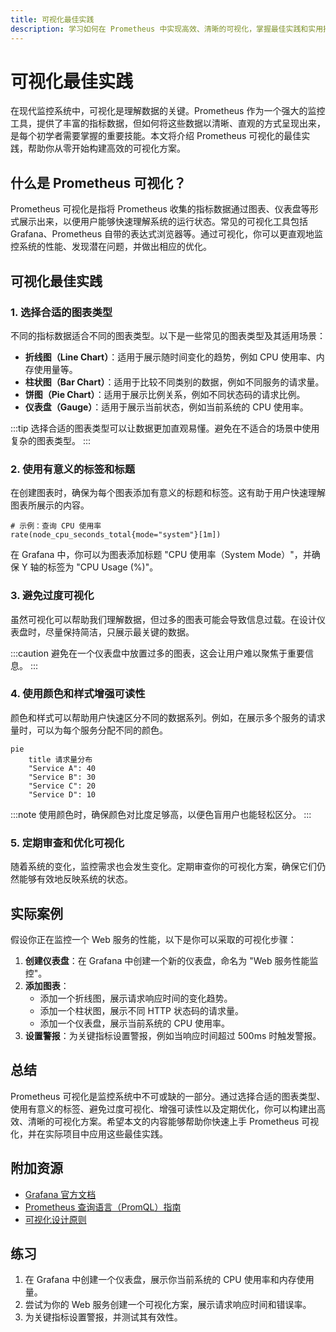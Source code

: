 ```yaml
---
title: 可视化最佳实践
description: 学习如何在 Prometheus 中实现高效、清晰的可视化，掌握最佳实践和实用技巧，帮助初学者快速上手。
---
```


# 可视化最佳实践

在现代监控系统中，可视化是理解数据的关键。Prometheus 作为一个强大的监控工具，提供了丰富的指标数据，但如何将这些数据以清晰、直观的方式呈现出来，是每个初学者需要掌握的重要技能。本文将介绍 Prometheus 可视化的最佳实践，帮助你从零开始构建高效的可视化方案。

## 什么是 Prometheus 可视化？

Prometheus 可视化是指将 Prometheus 收集的指标数据通过图表、仪表盘等形式展示出来，以便用户能够快速理解系统的运行状态。常见的可视化工具包括 Grafana、Prometheus 自带的表达式浏览器等。通过可视化，你可以更直观地监控系统的性能、发现潜在问题，并做出相应的优化。

## 可视化最佳实践

### 1. 选择合适的图表类型

不同的指标数据适合不同的图表类型。以下是一些常见的图表类型及其适用场景：

- **折线图（Line Chart）**：适用于展示随时间变化的趋势，例如 CPU 使用率、内存使用量等。
- **柱状图（Bar Chart）**：适用于比较不同类别的数据，例如不同服务的请求量。
- **饼图（Pie Chart）**：适用于展示比例关系，例如不同状态码的请求比例。
- **仪表盘（Gauge）**：适用于展示当前状态，例如当前系统的 CPU 使用率。

:::tip
选择合适的图表类型可以让数据更加直观易懂。避免在不适合的场景中使用复杂的图表类型。
:::

### 2. 使用有意义的标签和标题

在创建图表时，确保为每个图表添加有意义的标题和标签。这有助于用户快速理解图表所展示的内容。

```promql
# 示例：查询 CPU 使用率
rate(node_cpu_seconds_total{mode="system"}[1m])
```

在 Grafana 中，你可以为图表添加标题 "CPU 使用率（System Mode）"，并确保 Y 轴的标签为 "CPU Usage (%)"。

### 3. 避免过度可视化

虽然可视化可以帮助我们理解数据，但过多的图表可能会导致信息过载。在设计仪表盘时，尽量保持简洁，只展示最关键的数据。

:::caution
避免在一个仪表盘中放置过多的图表，这会让用户难以聚焦于重要信息。
:::

### 4. 使用颜色和样式增强可读性

颜色和样式可以帮助用户快速区分不同的数据系列。例如，在展示多个服务的请求量时，可以为每个服务分配不同的颜色。

```mermaid
pie
    title 请求量分布
    "Service A": 40
    "Service B": 30
    "Service C": 20
    "Service D": 10
```

:::note
使用颜色时，确保颜色对比度足够高，以便色盲用户也能轻松区分。
:::

### 5. 定期审查和优化可视化

随着系统的变化，监控需求也会发生变化。定期审查你的可视化方案，确保它们仍然能够有效地反映系统的状态。

## 实际案例

假设你正在监控一个 Web 服务的性能，以下是你可以采取的可视化步骤：

1. **创建仪表盘**：在 Grafana 中创建一个新的仪表盘，命名为 "Web 服务性能监控"。
2. **添加图表**：
   - 添加一个折线图，展示请求响应时间的变化趋势。
   - 添加一个柱状图，展示不同 HTTP 状态码的请求量。
   - 添加一个仪表盘，展示当前系统的 CPU 使用率。
3. **设置警报**：为关键指标设置警报，例如当响应时间超过 500ms 时触发警报。

## 总结

Prometheus 可视化是监控系统中不可或缺的一部分。通过选择合适的图表类型、使用有意义的标签、避免过度可视化、增强可读性以及定期优化，你可以构建出高效、清晰的可视化方案。希望本文的内容能够帮助你快速上手 Prometheus 可视化，并在实际项目中应用这些最佳实践。

## 附加资源

- [Grafana 官方文档](https://grafana.com/docs/)
- [Prometheus 查询语言（PromQL）指南](https://prometheus.io/docs/prometheus/latest/querying/basics/)
- [可视化设计原则](https://www.nngroup.com/articles/ten-usability-heuristics/)

## 练习

1. 在 Grafana 中创建一个仪表盘，展示你当前系统的 CPU 使用率和内存使用量。
2. 尝试为你的 Web 服务创建一个可视化方案，展示请求响应时间和错误率。
3. 为关键指标设置警报，并测试其有效性。
